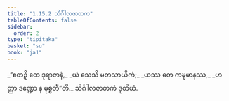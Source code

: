 ```yaml
---
title: "1.15.2 သိင်္ဂါလဇာတက"
tableOfContents: false
sidebar:
  order: 2
type: "tipitaka"
basket: "su"
book: "ja1"
---
```



<DynamicBreadcrumb />

<Division number="142" book="ja1" e="ch" v="22" p="33">

<Paragraph number="315" type="verses" book="ja1">
_“ဧတဉှိ တေ ဒုရာဇာနံ,_  
_ယံ သေသိ မတသာယိကံ;_  
_ယဿ တေ ကဍ္ဎမာနဿ,_  
_ဟတ္ထာ ဒဏ္ဍော န မုစ္စတီ”တိ._  


</Paragraph>
</Division>

<Paragraph number="316" type="center" book="ja1">
သိင်္ဂါလဇာတကံ ဒုတိယံ.
</Paragraph>